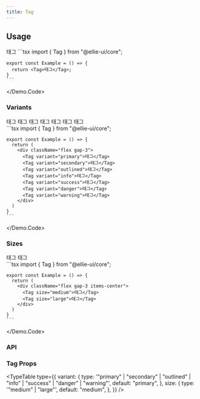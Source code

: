 ```yaml
---
title: Tag
---
```


## Usage


<Demo>
  <Demo.Preview>
    <Tag>태그</Tag>
  </Demo.Preview>
  <Demo.Code>
    ```tsx
    import { Tag } from "@ellie-ui/core";

    export const Example = () => {
      return <Tag>태그</Tag>;
    }
    ```

  </Demo.Code>
</Demo>

### Variants

<Demo>
  <Demo.Preview>
    <div className="flex gap-3 flex-wrap">
      <Tag variant="primary">태그</Tag>
      <Tag variant="secondary">태그</Tag>
      <Tag variant="outlined">태그</Tag>
      <Tag variant="info">태그</Tag>
      <Tag variant="success">태그</Tag>
      <Tag variant="danger">태그</Tag>
      <Tag variant="warning">태그</Tag>
    </div>
  </Demo.Preview>
  <Demo.Code>
    ```tsx
    import { Tag } from "@ellie-ui/core";

    export const Example = () => {
      return (
        <div className="flex gap-3">
          <Tag variant="primary">태그</Tag>
          <Tag variant="secondary">태그</Tag>
          <Tag variant="outlined">태그</Tag>
          <Tag variant="info">태그</Tag>
          <Tag variant="success">태그</Tag>
          <Tag variant="danger">태그</Tag>
          <Tag variant="warning">태그</Tag>
        </div>
      )
    }
    ```

  </Demo.Code>
</Demo>

### Sizes

<Demo>
  <Demo.Preview>
    <div className="flex gap-3 items-center">
      <Tag size="medium">태그</Tag>
      <Tag size="large">태그</Tag>
    </div>
  </Demo.Preview>
  <Demo.Code>
    ```tsx
    import { Tag } from "@ellie-ui/core";

    export const Example = () => {
      return (
        <div className="flex gap-3 items-center">
          <Tag size="medium">태그</Tag>
          <Tag size="large">태그</Tag>
        </div>
      )
    }
    ```

  </Demo.Code>
</Demo>

### API

### Tag Props

<TypeTable
  type={{
    variant: {
      type: '"primary" | "secondary" | "outlined" | "info" | "success" | "danger" | "warning"',
      default: "primary",
    },
    size: {
      type: '"medium" | "large"',
      default: "medium",
    },
  }}
/>

